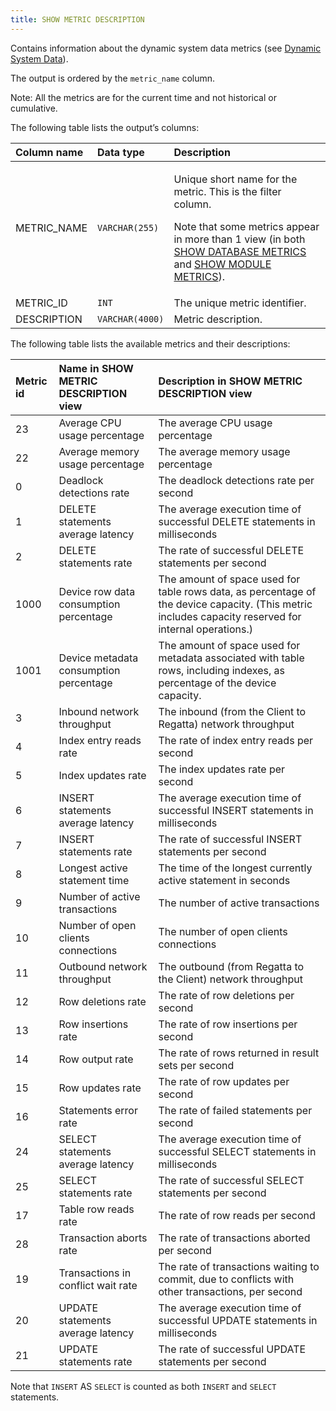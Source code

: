 ```yaml
---
title: SHOW METRIC DESCRIPTION
---
```


Contains information about the dynamic system data metrics (see [Dynamic System Data](/sql/system-monitoring/dynamic-system)).

The output is ordered by the `metric_name` column.

Note: All the metrics are for the current time and not historical or cumulative.

The following table lists the output’s columns:



|Column name|Data type|Description|
| :- | :- | :- |
|METRIC_NAME|`VARCHAR(255)`|<p>Unique short name for the metric. This is the filter column.</p><p>Note that some metrics appear in more than 1 view (in both [SHOW DATABASE METRICS](/sql/system-monitoring/dynamic-system/show-database-metric) and [SHOW MODULE METRICS](/sql/system-monitoring/dynamic-system/show-module-metrics)).</p>|
|METRIC_ID|`INT`|The unique metric identifier.|
|DESCRIPTION|`VARCHAR(4000)`|Metric description.|

The following table lists the available metrics and their descriptions:

| Metric id | Name in SHOW METRIC DESCRIPTION view | Description in SHOW METRIC DESCRIPTION view |
| :--- | :--- | :--- |
| 23 | Average CPU usage percentage | The average CPU usage percentage |
| 22 | Average memory usage percentage | The average memory usage percentage |
| 0 | Deadlock detections rate | The deadlock detections rate per second |
| 1 | DELETE statements average latency | The average execution time of successful DELETE statements in milliseconds |
| 2 | DELETE statements rate | The rate of successful DELETE statements per second |
| 1000 | Device row data consumption percentage | The amount of space used for table rows data, as percentage of the device capacity. (This metric includes capacity reserved for internal operations.) |
| 1001 | Device metadata consumption percentage | The amount of space used for metadata associated with table rows, including indexes, as percentage of the device capacity. |
| 3 | Inbound network throughput | The inbound (from the Client to Regatta) network throughput |
| 4 | Index entry reads rate | The rate of index entry reads per second |
| 5 | Index updates rate | The index updates rate per second |
| 6 | INSERT statements average latency | The average execution time of successful INSERT statements in milliseconds |
| 7 | INSERT statements rate | The rate of successful INSERT statements per second |
| 8 | Longest active statement time | The time of the longest currently active statement in seconds |
| 9 | Number of active transactions | The number of active transactions |
| 10 | Number of open clients connections | The number of open clients connections |
| 11 | Outbound network throughput | The outbound (from Regatta to the Client) network throughput |
| 12 | Row deletions rate | The rate of row deletions per second |
| 13 | Row insertions rate | The rate of row insertions per second |
| 14 | Row output rate | The rate of rows returned in result sets per second |
| 15 | Row updates rate | The rate of row updates per second |
| 16 | Statements error rate | The rate of failed statements per second |
| 24 | SELECT statements average latency | The average execution time of successful SELECT statements in milliseconds |
| 25 | SELECT statements rate | The rate of successful SELECT statements per second |
| 17 | Table row reads rate | The rate of row reads per second |
| 28 | Transaction aborts rate | The rate of transactions aborted per second |
| 19 | Transactions in conflict wait rate | The rate of transactions waiting to commit, due to conflicts with other transactions, per second |
| 20 | UPDATE statements average latency | The average execution time of successful UPDATE statements in milliseconds |
| 21 | UPDATE statements rate | The rate of successful UPDATE statements per second |


<Note> Note that `INSERT` AS `SELECT` is counted as both `INSERT` and `SELECT` statements. </Note>